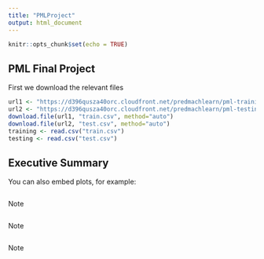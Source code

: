 ```yaml
---
title: "PMLProject"
output: html_document
---
```


```r
knitr::opts_chunk$set(echo = TRUE)
```

## PML Final Project

First we download the relevant files

```r
url1 <- "https://d396qusza40orc.cloudfront.net/predmachlearn/pml-training.csv"
url2 <- "https://d396qusza40orc.cloudfront.net/predmachlearn/pml-testing.csv"
download.file(url1, "train.csv", method="auto")
download.file(url2, "test.csv", method="auto")
training <- read.csv("train.csv")
testing <- read.csv("test.csv")
```

## Executive Summary

You can also embed plots, for example:

```r


```

Note 

```r


```

Note

```r


```

Note